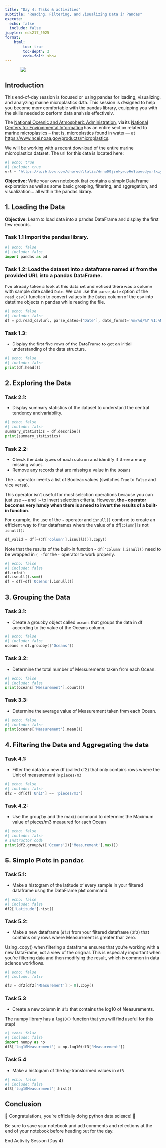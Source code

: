 ```yaml
---
title: "Day 4: Tasks & activities"
subtitle: "Reading, Filtering, and Visualizing Data in Pandas"
execute:
  echo: false
  include: false
jupyter: eds217_2025
format: 
    html:
        toc: true
        toc-depth: 3
        code-fold: show
---
```


::: {style="width: 80%; margin: auto;"}
![](https://cff2.earth.com/uploads/2023/07/22100007/microplastics_magnifying-glass_2medium.jpg)
:::

## Introduction

This end-of-day session is focused on using pandas for loading, visualizing, and analyzing marine microplastics data. This session is designed to help you become more comfortable with the pandas library, equipping you with the skills needed to perform data analysis effectively.

The [National Oceanic and Atmospheric Administration](https://noaa.gov/), via its [National Centers for Environmental Information](https://www.ncei.noaa.gov/) has an entire section related to marine microplastics -- that is, microplastics found in water — at [https://www.ncei.noaa.gov/products/microplastics](https://www.ncei.noaa.gov/products/microplastics).

We will be working with a recent download of the entire marine microplastics dataset. The url for this data is located here:

```python
#| echo: true
#| include: true
url = 'https://ucsb.box.com/shared/static/dnnu59jsnkymup6o8aaovdywrtxiy3a9.csv'
```

**Objective:** Write your own notebook that contains a simple DataFrame exploration as well as some basic grouping, filtering, and aggregation, and visualization... all within the pandas library.

## 1. Loading the Data

**Objective**: Learn to load data into a pandas DataFrame and display the first few records.

### Task 1.1 Import the pandas library.


```python
#| echo: false
#| include: false
import pandas as pd
```

### Task 1.2: Load the dataset into a dataframe named `df` from the provided URL into a pandas DataFrame. 

:::{.callout-tip}
I've already taken a look at this data set and noticed there was a column with sample date called `Date`. We can use the `parse_date` option of the `read_csv()` function to convert values in the `Dates` column of the csv into datetime objects in pandas while reading the file. 
:::

```python
#| echo: false
#| include: false
df = pd.read_csv(url, parse_dates=['Date'], date_format='%m/%d/%Y %I:%M:%S %p')
```

### Task 1.3: 

- Display the first five rows of the DataFrame to get an initial understanding of the data structure.

```python
#| echo: false
#| include: false
print(df.head())
```

## 2. Exploring the Data

### Task 2.1: 

- Display summary statistics of the dataset to understand the central tendency and variability.

```python
#| echo: false
#| include: false
summary_statistics = df.describe()
print(summary_statistics)
```

### Task 2.2: 

- Check the data types of each column and identify if there are any missing values. 
- Remove any records that are missing a value in the `Oceans`

:::{.callout-tip title="Using `~` to invert built-in function results"}

The `~` operator inverts a list of Boolean values (switches `True` to `False` and vice versa). 

This operator isn't useful for most selection operations because you can just use `==` and `!=` to invert selection criteria. However, **the `~` operator becomes very handy when there is a need to invert the results of a built-in function**. 

For example, the use of the `~` operator and `isnull()` combine to create an efficient way to filter dataframes where the value of a df[`column`] is not `isnull()`:

```python
df_valid = df[~(df['column'].isnull())].copy()
```
Note that the results of the built-in function - `df['column'].isnull()` need to be wrapped in `( )` for the `~` operator to work properly.

:::

```python
#| echo: false
#| include: false
df.info()
df.isnull().sum()
df = df[~df['Oceans'].isnull()]

```

## 3. Grouping the Data

### Task 3.1: 

- Create a groupby object called `oceans` that groups the data in df according to the value of the Oceans column.

```python
#| echo: false
#| include: false
oceans = df.groupby(['Oceans'])
```

### Task 3.2: 

- Determine the total number of Measurements taken from each Ocean.

```python
#| echo: false
#| include: false
print(oceans['Measurement'].count())
```

### Task 3.3: 

- Determine the average value of Measurement taken from each Ocean.

```python
#| echo: false
#| include: false
print(oceans['Measurement'].mean())
```

## 4. Filtering the Data and Aggregating the data

### Task 4.1: 

- Filter the data to a new df (called df2) that only contains rows where the Unit of measurement is `pieces/m3`

```python
#| echo: false
#| include: false
df2 = df[df['Unit'] == 'pieces/m3']
```

### Task 4.2: 

- Use the groupby and the max() command to determine the Maximum value of pieces/m3 measured for each Ocean

```python
#| echo: false
#| include: false
# Instructor code
print(df2.groupby(['Oceans'])['Measurement'].max())
```

## 5. Simple Plots in pandas

### Task 5.1: 

- Make a histogram of the latitude of every sample in your filtered dataframe using the DataFrame plot command.

```python
#| echo: false
#| include: false
df2['Latitude'].hist()
```

### Task 5.2: 

- Make a new dataframe (`df3`) from your filtered dataframe (`df2`) that contains only rows where Measurement is greater than zero. 

:::{.callout-important}
Using .copy() when filtering a dataframe ensures that you're working with a new DataFrame, not a view of the original. This is especially important when you're filtering data and then modifying the result, which is common in data science workflows.
:::


```python
#| echo: false
#| include: false

df3 = df2[df2['Measurement'] > 0].copy()

```

### Task 5.3 

- Create a new column in `df3` that contains the log10 of Measurements. 

:::{.callout-tip}
The numpy library has a `log10()` function that you will find useful for this step!
:::

```python
#| echo: false
#| include: false
import numpy as np
df3['log10Measurement'] = np.log10(df3['Measurement'])

```

### Task 5.4 

- Make a histogram of the log-transformed values in `df3`

```python
#| echo: false
#| include: false
df3['log10Measurement'].hist()
```

## Conclusion

🎉 Congratulations, you're officially doing python data science! 🎉

Be sure to save your notebook and add comments and reflections at the end of your notebook before heading out for the day.

::: {.center-text .body-text-xl .teal-text}
End Activity Session (Day 4)
:::
